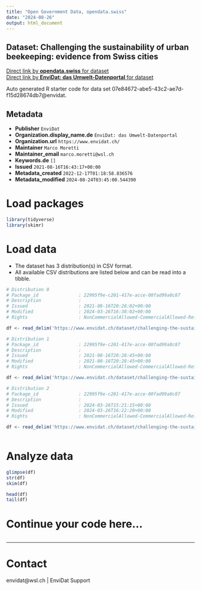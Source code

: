```yaml
---
title: "Open Government Data, opendata.swiss"
date: "2024-08-26"
output: html_document
---
```


## Dataset: Challenging the sustainability of urban beekeeping: evidence from Swiss cities



[Direct link by **opendata.swiss** for dataset](https://opendata.swiss/de/dataset/challenging-the-sustainability-of-urban-beekeeping-evidence-from-swiss-cities)<br>
[Direct link by **EnviDat: das Umwelt-Datenportal** for dataset](https://www.envidat.ch/#/metadata/challenging-the-sustainability-of-urban-beekeeping-evidence-from-swiss-cities)

Auto generated R starter code for data set 07e84672-abe5-43c2-ae7d-f15d28674db7@envidat.

## Metadata

- **Publisher** `EnviDat`
- **Organization.display_name.de** `EnviDat: das Umwelt-Datenportal`
- **Organization.url** `https://www.envidat.ch/`
- **Maintainer** `Marco Moretti`
- **Maintainer_email** `marco.moretti@wsl.ch`
- **Keywords.de** `[]`
- **Issued** `2021-08-16T16:43:17+00:00`
- **Metadata_created** `2022-12-17T01:18:58.836576`
- **Metadata_modified** `2024-08-24T03:45:00.544390`


# Load packages

```r

library(tidyverse)
library(skimr)

```

# Load data

-   The dataset has 3 distribution(s) in CSV format.
-   All available CSV distributions are listed below and can be read into a tibble.

```r

# Distribution 0
# Package_id               : 22995f9e-c201-417e-acce-00fad99a0c87
# Description              : 
# Issued                   : 2021-08-16T20:28:02+00:00
# Modified                 : 2024-03-26T16:38:02+00:00
# Rights                   : NonCommercialAllowed-CommercialAllowed-ReferenceNotRequired

df <- read_delim('https://www.envidat.ch/dataset/challenging-the-sustainability-of-urban-beekeeping-evidence-from-swiss-cities/resource/67cc3748-cca6-491a-a259-90835d32bde9')

# Distribution 1
# Package_id               : 22995f9e-c201-417e-acce-00fad99a0c87
# Description              : 
# Issued                   : 2021-08-16T20:28:45+00:00
# Modified                 : 2021-08-16T20:28:45+00:00
# Rights                   : NonCommercialAllowed-CommercialAllowed-ReferenceNotRequired

df <- read_delim('https://www.envidat.ch/dataset/challenging-the-sustainability-of-urban-beekeeping-evidence-from-swiss-cities/resource/0dfd2c10-a6f8-4ef0-85f6-0fa1d99dad8e')

# Distribution 2
# Package_id               : 22995f9e-c201-417e-acce-00fad99a0c87
# Description              : 
# Issued                   : 2024-03-26T15:21:15+00:00
# Modified                 : 2024-03-26T16:22:20+00:00
# Rights                   : NonCommercialAllowed-CommercialAllowed-ReferenceNotRequired

df <- read_delim('https://www.envidat.ch/dataset/challenging-the-sustainability-of-urban-beekeeping-evidence-from-swiss-cities/resource/29911cdc-420c-4fe5-aa2f-ac5be06a4acf')



```

# Analyze data

```r

glimpse(df)
str(df)
skim(df)

head(df)
tail(df)

```

# Continue your code here...

```r

```

------------------------------------------------------------------------

# Contact

envidat@wsl.ch | EnviDat Support
